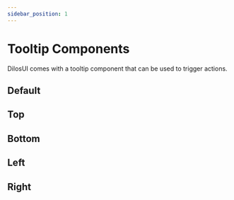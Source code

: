 ```yaml
---
sidebar_position: 1
---
```


# Tooltip Components

DilosUI comes with a tooltip component that can be used to trigger actions.


## Default
<ToolTipDefault />

## Top
<ToolTipTop />

## Bottom
<ToolTipBottom />

## Left
<ToolTipLeft />

## Right
<ToolTipRight />